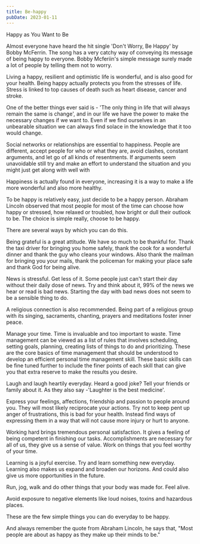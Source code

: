 ```yaml
---
title: Be-happy
pubDate: 2023-01-11
---
```


Happy as You Want to Be

Almost everyone have heard the hit single 'Don't Worry, Be Happy' by Bobby McFerrin. The song has a very catchy way of conveying its message of being happy to everyone. Bobby Mcferiin's simple message surely made a lot of people by telling them not to worry.

Living a happy, resilient and optimistic life is wonderful, and is also good for your health. Being happy actually protects you from the stresses of life. Stress is linked to top causes of death such as heart disease, cancer and stroke. 

One of the better things ever said is - 'The only thing in life that will always remain the same is change', and in our life we have the power to make the necessary changes if we want to. Even if we find ourselves in an unbearable situation we can always find solace in the knowledge that it too would change. 

Social networks or relationships are essential to happiness. People are different, accept people for who or what they are, avoid clashes, constant arguments, and let go of all kinds of resentments. If arguments seem unavoidable still try and make an effort to understand the situation and you might just get along with well with 

Happiness is actually found in everyone, increasing it is a way to make a life more wonderful and also more healthy.

To be happy is relatively easy, just decide to be a happy person. Abraham Lincoln observed that most people for most of the time can choose how happy or stressed, how relaxed or troubled, how bright or dull their outlook to be. The choice is simple really, choose to be happy. 

There are several ways by which you can do this.
  
Being grateful is a great attitude.  We have so much to be thankful for. Thank the taxi driver for bringing you home safely, thank the cook for a wonderful dinner and thank the guy who cleans your windows. Also thank the mailman for bringing you your mails, thank the policeman for making your place safe and thank God for being alive.

News is stressful. Get less of it. Some people just can't start their day without their daily dose of news. Try and think about it, 99% of the news we hear or read is bad news. Starting the day with bad news does not seem to be a sensible thing to do.

A religious connection is also recommended. Being part of a religious group with its singing, sacraments, chanting, prayers and meditations foster inner peace. 

Manage your time. Time is invaluable and too important to waste. Time management can be viewed  as a list of rules that involves scheduling, setting goals, planning, creating lists of things to do and prioritizing. These are the core basics of time management that should be understood to develop an efficient personal time management skill. These basic skills can be fine tuned further to include the finer points of each skill that can give you that extra reserve to make the results you desire. 

Laugh and laugh heartily everyday.  Heard a good joke? Tell your friends or family about it. As they also say -'Laughter is the best medicine'.
  
Express your feelings, affections, friendship and passion to people around you. They will most likely reciprocate your actions. Try not to keep pent up anger of frustrations, this is bad for your health. Instead find ways of expressing them in a way that will not cause more injury or hurt to anyone.
  
Working hard brings tremendous personal satisfaction. It gives a feeling of being competent in finishing our tasks. Accomplishments are necessary for all of us, they give us a sense of value. Work on things that you feel worthy of your time.
 
Learning is a joyful exercise. Try and learn something new everyday.  Learning also makes us expand and broaden our horizons. And could also give us more opportunities in the future. 

Run, jog, walk and do other things that your body was made for. Feel alive.
 
Avoid exposure to negative elements like loud noises, toxins and hazardous places.

These are the few simple things you can do everyday to be happy. 

And always remember the quote from Abraham Lincoln, he says that, "Most people are about as happy as they make up their minds to be."